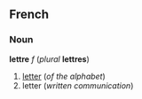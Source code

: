 ==French==
===Noun===
'''lettre''' ''f'' (''plural'' '''lettres''')

#[[letter]] (''of the alphabet'')
#letter (''written communication'')